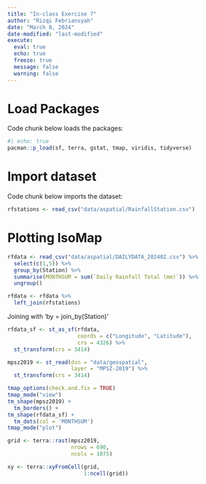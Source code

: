 ```yaml
---
title: "In-class Exercise 7"
author: "Rizqi Febriansyah"
date: "March 8, 2024"
date-modified: "last-modified"
execute: 
  eval: true
  echo: true
  freeze: true
  message: false
  warning: false
---
```


# Load Packages

Code chunk below loads the packages:

```r
#| echo: true
pacman::p_load(sf, terra, gstat, tmap, viridis, tidyverse)
```

# Import dataset

Code chunk below imports the dataset:

```r
rfstations <- read_csv("data/aspatial/RainfallStation.csv")
```

# Plotting IsoMap

```r
rfdata <- read_csv("data/aspatial/DAILYDATA_202402.csv") %>%
  select(c(1,5)) %>%
  group_by(Station) %>%
  summarise(MONTHSUM = sum(`Daily Rainfall Total (mm)`)) %>%
  ungroup()
```

```r
rfdata <- rfdata %>%
  left_join(rfstations)
```

Joining with 'by = join_by(Station)'

```r
rfdata_sf <- st_as_sf(rfdata,
                      coords = c("Longitude", "Latitude"),
                      crs = 4326) %>%
  st_transform(crs = 3414)
```

```r
mpsz2019 <- st_read(dsn = "data/geospatial",
                    layer = "MPSZ-2019") %>%
  st_transform(crs = 3414)
```

```r
tmap_options(check.and.fix = TRUE)
tmap_mode("view")
tm_shape(mpsz2019) +
  tm_borders() +
tm_shape(rfdata_sf) +
  tm_dots(col = 'MONTHSUM')
tmap_mode("plot")
```

```r
grid <- terra::rast(mpsz2019,
                    nrows = 690,
                    ncols = 1075)

xy <- terra::xyFromCell(grid,
                        1:ncell(grid))
```

